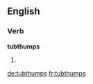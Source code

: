 ==English==

===Verb===
'''tubthumps'''

# {{en-third-person singular of|tubthump}}

[[de:tubthumps]]
[[fr:tubthumps]]